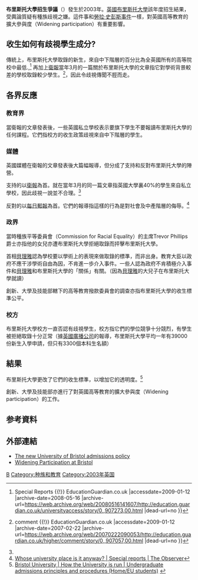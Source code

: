 '''布里斯托大學招生爭議'''（{{lang|en|University of Bristol admissions controversy}}）發生於2003年。[[英國|英國]][[布里斯托大學|布里斯托大學]]該年度招生結果，受輿論質疑有種族歧視之嫌。這件事和[[勞拉·史彭斯事件|勞拉·史彭斯事件]]一樣，對英國高等教育的擴大參與度（Widening participation）有重要影響。

== 收生如何有歧視學生成分? ==
傳統上，布里斯托大學取錄的新生，來自中下階層的百分比為全英國所有的高等院校中最低.,<ref>{{Cite web |url=http://education.guardian.co.uk/universityaccess/story/0,,907273,00.html |title=Bristol faces boycott over admissions row {{!}} Special Reports {{!}} EducationGuardian.co.uk |accessdate=2009-01-12 |archive-date=2008-05-16 |archive-url=https://web.archive.org/web/20080516141607/http://education.guardian.co.uk/universityaccess/story/0,,907273,00.html |dead-url=no }}</ref> 再加上[[衛報|衛報]]當年3月的一篇關於布里斯托大學的文章指它對學術背景較差的學校取錄較少學生。<ref name="education.guardian.co.uk">{{Cite web |url=http://education.guardian.co.uk/higher/comment/story/0,,907057,00.html |title=Admission charges {{!}} comment {{!}} EducationGuardian.co.uk |accessdate=2009-01-12 |archive-date=2007-02-22 |archive-url=https://web.archive.org/web/20070222090053/http://education.guardian.co.uk/higher/comment/story/0,,907057,00.html |dead-url=no }}</ref>，因此令歧視傳聞不脛而走。

== 各界反應 ==
=== 教育界 ===
當衛報的文章發表後，一些英國私立學校表示要旗下學生不要報讀布里斯托大學的任何課程。它們指校方的收生政策歧視來自中下階層的學生。

=== 媒體 ===
英國媒體在衛報的文章發表後大篇幅報導，但分成了支持和反對布里斯托大學的陣營。

支持的以[[衛報|衛報]]為首。就在當年3月的同一篇文章指英國大學裏40%的學生來自私立學校，因此歧視一說並不合理。<ref name="education.guardian.co.uk"/>

反對的以[[每日郵報|每日郵報]]為首。它們的報導指這樣的行為是對社會及中產階層的侮辱。<ref name>[http://observer.guardian.co.uk/education/story/0,,910012,00.html Whose university place is it anyway? | Special reports | The Observer]</ref>

=== 政界 ===
當時種族平等委員會（Commission for Racial Equality）的主席Trevor Phillips爵士亦指他的女兒亦遭布里斯托大學拒絕取錄而抨擊布里斯托大學。

首相[[貝理雅|貝理雅]]認為學校要以學術上的表現來做取錄的標準，而非出身。教育大臣以政府不應干涉學術自由為因，不肯進一歩介入事件。一些人認為政府不肯積極介入事件和[[貝理雅|貝理雅]]和布里斯托大學的「關係」有關。（因為[[貝理雅|貝理雅]]的大兒子在布里斯托大學就讀）

創新、大學及技能部轄下的高等教育撥款委員會的調查亦指布里斯托大學的收生標準公平。

=== 校方 ===
布里斯托大學校方一直否認有歧視學生，校方指它們的學位競爭十分競烈，有學生被拒絕取錄十分正常（據[[英國廣播公司|英國廣播公司]]的報導，布里斯托大學平均一年有39000份新生入學申請，但只有3300個本科生名額）

== 結果 ==
布里斯托大學更改了它們的收生標準，以增加它的透明度。<ref>[http://www.bristol.ac.uk/university/governance/policies/admissions-policy.html Bristol University | How the University is run | Undergraduate admissions principles and procedures (Home/EU students)] {{webarchive|url=https://web.archive.org/web/20070404203330/http://www.bristol.ac.uk/university/governance/policies/admissions-policy.html |date=2007-04-04 }}</ref>

創新、大學及技能部亦進行了對英國高等教育的擴大參與度（Widening participation）的工作。

== 参考資料 ==
<references/>
==外部連結==
*[https://web.archive.org/web/20070404203330/http://www.bristol.ac.uk/university/governance/policies/admissions-policy.html The new University of Bristol admissions policy]
*[http://www.bristol.ac.uk/wideningparticipation/ Widening Participation at Bristol] {{Wayback|url=http://www.bristol.ac.uk/wideningparticipation/ |date=20091001164420 }}
[[Category:布里斯托尔大学|B]]
[[Category:种族和教育|Category:种族和教育]]
[[Category:2003年英国|Category:2003年英国]]